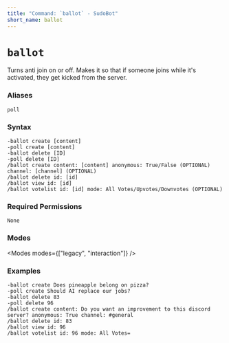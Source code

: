 ```yaml
---
title: "Command: `ballot` - SudoBot"
short_name: ballot
---
```



# `ballot`

Turns anti join on or off. Makes it so that if someone joins while it's activated, they get kicked from the server.

### Aliases
`poll`

### Syntax

```
-ballot create [content]
-poll create [content]
-ballot delete [ID]
-poll delete [ID]
/ballot create content: [content] anonymous: True/False (OPTIONAL) channel: [channel] (OPTIONAL)
/ballot delete id: [id]
/ballot view id: [id]
/ballot votelist id: [id] mode: All Votes/Upvotes/Downvotes (OPTIONAL)
```

### Required Permissions

`None`

### Modes

<Modes modes={["legacy", "interaction"]} />

### Examples

```
-ballot create Does pineapple belong on pizza?
-poll create Should AI replace our jobs?
-ballot delete 83
-poll delete 96
/ballot create content: Do you want an improvement to this discord server? anonymous: True channel: #general
/ballot delete id: 83
/ballot view id: 96
/ballot votelist id: 96 mode: All Votes=
```
